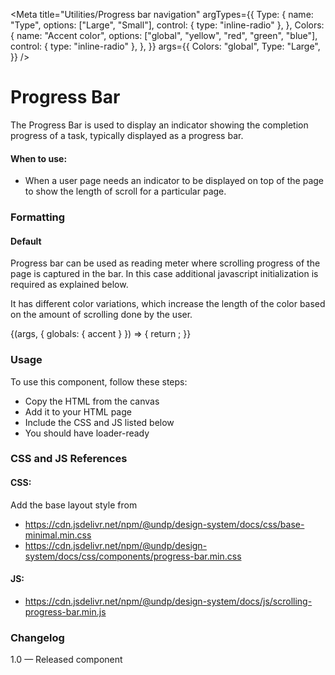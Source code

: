 
<Meta
  title="Utilities/Progress bar navigation"
  argTypes={{
    Type: {
      name: "Type",
      options: ["Large", "Small"],
      control: { type: "inline-radio" },
    },
    Colors: {
      name: "Accent color",
      options: ["global", "yellow", "red", "green", "blue"],
      control: { type: "inline-radio" },
    },
  }}
  args={{
    Colors: "global",
    Type: "Large",
  }}
/>

# Progress Bar

The Progress Bar is used to display an indicator showing the completion progress of a task, typically displayed as a progress bar.

#### When to use:

- When a user page needs an indicator to be displayed on top of the page to show the length of scroll for a particular page.

### Formatting

#### Default

Progress bar can be used as reading meter where scrolling progress of the page is captured in the bar. In this case additional javascript initialization is required as explained below.

It has different color variations, which increase the length of the color based on the amount of scrolling done by the user.

<Canvas>
  <Story
    name="Progress bar navigation"
    parameters={{
      layout: "fullscreen",
      docs: {
        story: {
          inline: false,
        },
      },
    }}
  >
    {(args, { globals: { accent } }) => {
      return <ProgressBarNavigation {...args}></ProgressBarNavigation>;
    }}
  </Story>
</Canvas>

### Usage

To use this component, follow these steps:

- Copy the HTML from the canvas
- Add it to your HTML page
- Include the CSS and JS listed below
- You should have loader-ready

### CSS and JS References

#### CSS:

Add the base layout style from

- https://cdn.jsdelivr.net/npm/@undp/design-system/docs/css/base-minimal.min.css
- https://cdn.jsdelivr.net/npm/@undp/design-system/docs/css/components/progress-bar.min.css

#### JS:

- https://cdn.jsdelivr.net/npm/@undp/design-system/docs/js/scrolling-progress-bar.min.js

### Changelog

1.0 — Released component
